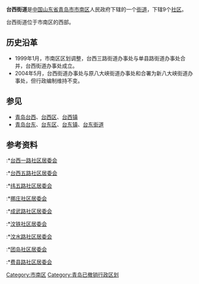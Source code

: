 '''台西街道'''是[[中国|中国]][[山东省|山东省]][[青岛市|青岛市]][[市南区|市南区]]人民政府下辖的一个[[街道_(行政区划)|街道]]，下辖9个[[社区|社区]]。

台西街道位于市南区的西部。
==历史沿革==
*1999年1月，市南区区划调整，台西三路街道办事处{{参|[http://www.qdda.gov.cn/yqlj/shinanqu/quanzongwenjian/quanzong36.htm 青岛市市南区人民政府台西三路街道办事处]}}与单县路街道办事处合并，台西街道办事处{{参|[http://qdsq-sn.qingdao.gov.cn/shizhi/shinanshizhi.nsf/8441323bd3cf67fc48256d1b00064d1c/a897f5c914ce235d48256e05002c5ee1?OpenDocument 青岛市志 市南 台西街道办事处]}}成立。
*2004年5月，台西街道办事处与原八大峡街道办事处和合署为新八大峡街道办事处{{参|[http://qdsqwst.qingdao.gov.cn/n1950582/n1950583/n1956581/index.html 八大峡街道办事处]}}，但行政编制维持不变。

==参见==
*[[青岛台西|青岛台西]]、[[台西区|台西区]]、[[台西镇|台西镇]]
*[[青岛台东|青岛台东]]、[[台东区_(青岛市)|台东区]]、[[台东镇|台东镇]]、[[台东街道|台东街道]]

==参考资料==
{{RefFoot}}
:*[https://web.archive.org/web/20130618172526/http://qdsqwst.qingdao.gov.cn/n1950582/n1950583/n1956581/n1968614/index.html 台西一路社区居委会]
:*[https://web.archive.org/web/20110917194713/http://qdsqwst.qingdao.gov.cn/n1950582/n1950583/n1956581/n1968572/index.html 台西五路社区居委会]
:*[https://web.archive.org/web/20071216024755/http://qdsqwst.qingdao.gov.cn/n1950582/n1950583/n1956581/n1968607/index.html 纬五路社区居委会]
:*[https://web.archive.org/web/20110918020014/http://qdsqwst.qingdao.gov.cn/n1950582/n1950583/n1956581/n1968577/index.html 挪庄社区居委会]
:*[https://web.archive.org/web/20110917071158/http://qdsqwst.qingdao.gov.cn/n1950582/n1950583/n1956581/n1968578/index.html 成武路社区居委会]
:*[https://web.archive.org/web/20130618172331/http://qdsqwst.qingdao.gov.cn/n1950582/n1950583/n1956581/n1956582/index.html 汶铁社区居委会]
:*[https://web.archive.org/web/20130618220951/http://qdsqwst.qingdao.gov.cn/n1950582/n1950583/n1956581/n1968568/index.html 汶水路社区居委会]
:*[https://web.archive.org/web/20110917034411/http://qdsqwst.qingdao.gov.cn/n1950582/n1950583/n1956581/n1968626/index.html 团岛社区居委会]
:*[https://web.archive.org/web/20130618180902/http://qdsqwst.qingdao.gov.cn/n1950582/n1950583/n1956581/n1968587/index.html 费县路社区居委会]

{{Qingdao-stub}}
{{市南区所辖街道、各街道所辖社区}}

[[Category:市南区|Category:市南区]]
[[Category:青岛已撤销行政区划|Category:青岛已撤销行政区划]]